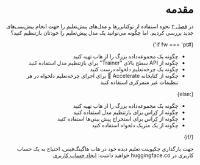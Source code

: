 <div dir="rtl">
<FrameworkSwitchCourse {fw} />

# مقدمه

در [فصل ۲](/course/chapter2) نحوه استفاده از توکنایزرها و مدل‌های پیش‌تعلیم را جهت انجام پیش‌بینی‌های جدید بررسی کردیم. اما چگونه می‌توانید یک مدل پیش‌تعلیم را خودتان بازتنظیم کنید؟

{#if fw === 'pt'}

* چگونه یک مجموعه‌داده بزرگ را از هاب تهیه کنید
* چگونه از API سطح بالای "Trainer" برای بازتنظیم مدل استفاده کنید
* چگونه یک چرخه‌تعلیم دلخواه درست کنید
* چگونه از کتابخانه Accelerate 🤗 برای اجرای چرخه‌تعلیم دلخواه در هر تنظیمات غیر متمرکزی استفاده کنید 

{:else}

* چگونه یک مجموعه‌داده بزرگ را از هاب تهیه کنید
* چگونه از کِراس برای بازتنظیم مدل استفاده کنید
* چگونه از کِراس برای استخراج پیش بینی‌ها استفاده کنید
* چگونه از یک متریک دلخواه استفاده کنید

{/if}

جهت بارگذاری چکپوینت تعلیم دیده خود در هاب هاگینگ‌فیس، احتیاج به یک حساب کاربری در huggingface.co خواهید داشت: [ایجاد حساب کاربری](https://huggingface.co/join)

</div>